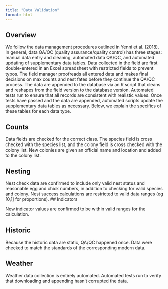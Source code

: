 ```yaml
---
title: "Data Validation"
format: html
---
```


## Overview

 We follow the data management procedures outlined in Yenni et al. (2018). In general, data QA/QC (quality assurance/quality control) has three stages: manual data entry and cleaning, automated data QA/QC, and automated updating of supplementary data tables.
Data collected in the field are first double-entered in an Excel spreadsheet with restricted fields to prevent typos. The field manager proofreads all entered data and makes final decisions on max counts and nest fates before they continue the QA/QC process.
The data are appended to the database via an R script that cleans and reshapes from the field version to the database version. Automated tests run to ensure that all records are consistent with realistic values. Once tests have passed and the data are appended, automated scripts update the supplementary data tables as necessary. Below, we explain the specifics of these tables for each data type. 

## Counts

Data fields are checked for the correct class. The species field is cross checked with the species list, and the colony field is cross checked with the colony list. New colonies are given an official name and location and added to the colony list.

## Nesting

Nest check data are confirmed to include only valid nest status and reasonable egg and chick numbers, in addition to checking for valid species and colony. Nest success calculations are restricted to valid data ranges (eg [0,1] for proportions). 
## Indicators

New indicator values are confirmed to be within valid ranges for the calculation.

## Historic

Because the historic data are static, QA/QC happened once. Data were checked to match the standards of the corresponding modern data.

## Weather

Weather data collection is entirely automated. Automated tests run to verify that downloading and appending hasn’t corrupted the data.
